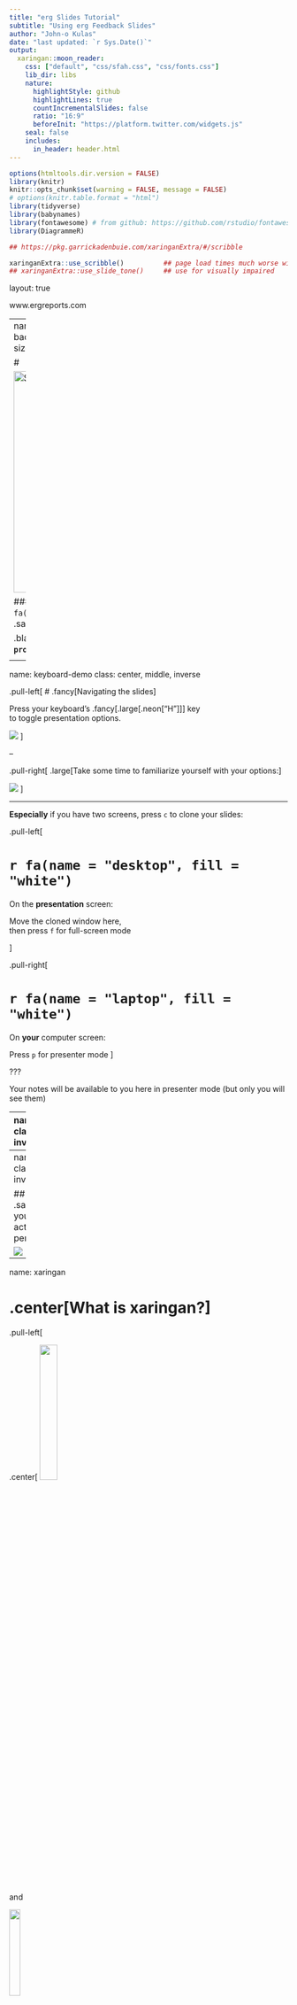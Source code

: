 ```yaml
---
title: "erg Slides Tutorial"
subtitle: "Using erg Feedback Slides"
author: "John-o Kulas"
date: "last updated: `r Sys.Date()`"
output:
  xaringan::moon_reader:
    css: ["default", "css/sfah.css", "css/fonts.css"]
    lib_dir: libs
    nature:
      highlightStyle: github
      highlightLines: true
      countIncrementalSlides: false
      ratio: "16:9"
      beforeInit: "https://platform.twitter.com/widgets.js"
    seal: false 
    includes:
      in_header: header.html
---
```


```r
options(htmltools.dir.version = FALSE)
library(knitr)
knitr::opts_chunk$set(warning = FALSE, message = FALSE)
# options(knitr.table.format = "html")
library(tidyverse)
library(babynames)
library(fontawesome) # from github: https://github.com/rstudio/fontawesome
library(DiagrammeR)
```


```r

## https://pkg.garrickadenbuie.com/xaringanExtra/#/scribble

xaringanExtra::use_scribble()          ## page load times much worse with this enabled - allows marking on slides
## xaringanExtra::use_slide_tone()     ## use for visually impaired

```

layout: true
  
<div class="my-footer"><span>www.ergreports.com</span></div>

<!-- this adds the link footer to all slides, depends on my-footer class in css-->

---
name: xaringan-title
class: left, middle, inverse
background-image: url(img/learn.jpg)
background-size: cover 

# 

<img src="erg3.svg" alt="Sharingan" width="400" />

### .salt[.fancy2[Tutorial on using]] .large[.Erg[e]`r fa("r-project", fill="#1A1E87")`.erG[g]] <br>.salt[.fancy2[feedback slides]]

.black[John-o Kulas | **.large[.Erg[e]`r fa("r-project",fill="#1A1E87")`.erG[g]]** | `r Sys.Date()`]

<!-- this ends up being the title slide since seal = FALSE-->
---

name: keyboard-demo
class: center, middle, inverse

.pull-left[
# .fancy[Navigating the slides]

Press your keyboard's .fancy[.large[.neon["H"]]] key <br> to toggle presentation options. 

![](img/hkey.PNG)
]

--

.pull-right[
.large[Take some time to familiarize yourself with your options:]  

![](img/help.PNG)
]


---


**Especially** if you have two screens, press `c` to clone your slides:

.pull-left[

# `r fa(name = "desktop", fill = "white")`

On the **presentation** screen:

Move the cloned window here, <br>
then press `f` for full-screen mode

]

.pull-right[

# `r fa(name = "laptop", fill = "white")`

On **your** computer screen:

Press `p` for presenter mode 
]

???

Your notes will be available to you here in presenter mode (but only you will see them)  

---
name: draw
class: right, inverse, bottom

.left-column[
# Also take note of the <br> .fat[.fancy["Pencil"!]] `r anicon::faa("pencil-alt", animate="wrench")`
]

.right-column[
![](https://media.giphy.com/media/1xphakLtTYmJGhkWl4/giphy.gif?cid=ecf05e47i2e7iv2efglevlr6js37z83jde3oedst7jshfyvp&rid=giphy.gif&ct=g)
]

---
name: ninja
class: middle, inverse

## You can .salt[.fancy[edit]] your slides by activating the pencil:

![](ezgif.com-gif-maker.gif)
---

name: xaringan

# .center[What is xaringan?]

.pull-left[

.center[
<img src="https://pluralsight.imgix.net/paths/path-icons/javascript-36f5949a45.png" width="25%"/>

and

<img src="https://upload.wikimedia.org/wikipedia/commons/thumb/4/48/Markdown-mark.svg/2000px-Markdown-mark.svg.png" width="20%" />

and

<img src="https://raw.githubusercontent.com/rstudio/hex-stickers/master/PNG/rmarkdown.png" width="20%" />
]

]

--

.pull-right[

To create:

> .fancy["An R package for creating HTML5 presentations with remark.js through R Markdown."]

```r
knitr::include_url("https://jtkulas.github.io/slides/", height = "300px")
```
]
---

.left-column[
### `Interactive Graphics!`
]

.right-column[

```r
library(leaflet)
leaflet() %>% addTiles() %>% setView(lat = 45.0482, lng = -93.2474, zoom = 12)
```
]

---

class: left, top, inverse

# .salt[.fancy[Questions or Feature Requests???]]

.pull-left[

# .fancy[Find us at...]
<!--- <img class="circle" src="img/kulas.jpg" width="100px"/> -->

[`r fa(name = "paper-plane")` jtkulas@ergreports.com](mailto:jtkulas@ergreports.com)  
[`r fa(name = "link")` e`r fa("r-project")`g](https://www.ergreports.com)  
[`r fa(name = "twitter")` @jtkulas](http://twitter.com/jtkulas)  
[`r fa(name = "youtube")` Forensic Psychometrics](https://www.youtube.com/@forensicpsychometrics8300)  
[`r fa(name = "github")` jtkulas](http://github.com/jtkulas)  
]

.pull-right[
<img src="img/telescope.jpg" />
]

